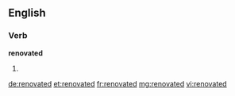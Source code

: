 ==English==

===Verb===
'''renovated'''

# {{past of|[[renovate]]}}

[[de:renovated]]
[[et:renovated]]
[[fr:renovated]]
[[mg:renovated]]
[[vi:renovated]]